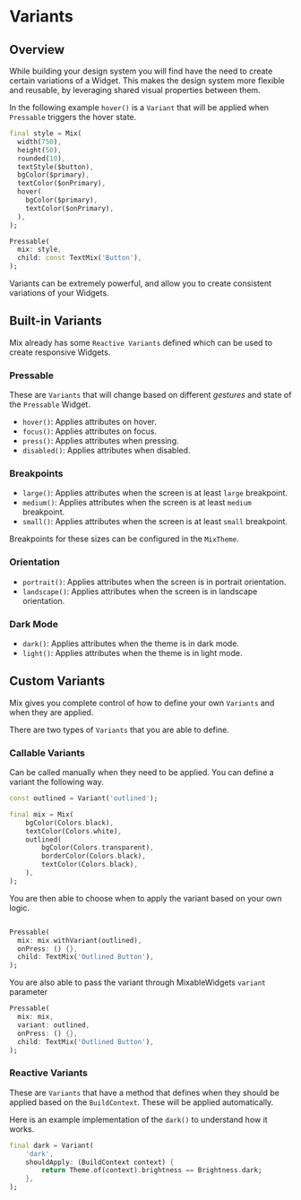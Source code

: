 # Variants

## Overview

While building your design system you will find have the need to create certain variations of a Widget. This makes the design system more flexible and reusable, by leveraging shared visual properties between them.

In the following example `hover()` is a `Variant` that will be applied when `Pressable` triggers the hover state.

```dart highlight="8-11"
final style = Mix(
  width(750),
  height(50),
  rounded(10),
  textStyle($button),
  bgColor($primary),
  textColor($onPrimary),
  hover(
    bgColor($primary),
    textColor($onPrimary),
  ),
);

Pressable(
  mix: style,
  child: const TextMix('Button'),
);
```

Variants can be extremely powerful, and allow you to create consistent variations of your Widgets.

## Built-in Variants

Mix already has some `Reactive Variants` defined which can be used to create responsive Widgets.

### Pressable

These are `Variants` that will change based on different _gestures_ and state of the `Pressable` Widget.

- `hover()`: Applies attributes on hover.
- `focus()`: Applies attributes on focus.
- `press()`: Applies attributes when pressing.
- `disabled()`: Applies attributes when disabled.

### Breakpoints

- `large()`: Applies attributes when the screen is at least `large` breakpoint.
- `medium()`: Applies attributes when the screen is at least `medium` breakpoint.
- `small()`: Applies attributes when the screen is at least `small` breakpoint.

Breakpoints for these sizes can be configured in the `MixTheme`.

### Orientation

- `portrait()`: Applies attributes when the screen is in portrait orientation.
- `landscape()`: Applies attributes when the screen is in landscape orientation.

### Dark Mode

- `dark()`: Applies attributes when the theme is in dark mode.
- `light()`: Applies attributes when the theme is in light mode.

## Custom Variants

Mix gives you complete control of how to define your own `Variants` and when they are applied.

There are two types of `Variants` that you are able to define.

### Callable Variants

Can be called manually when they need to be applied. You can define a variant the following way.

```dart highlight="6-10"
const outlined = Variant('outlined');

final mix = Mix(
    bgColor(Colors.black),
    textColor(Colors.white),
    outlined(
        bgColor(Colors.transparent),
        borderColor(Colors.black),
        textColor(Colors.black),
    ),
);
```

You are then able to choose when to apply the variant based on your own logic.

```dart

Pressable(
  mix: mix.withVariant(outlined),
  onPress: () {},
  child: TextMix('Outlined Button'),
);

```

You are also able to pass the variant through MixableWidgets `variant` parameter

```dart
Pressable(
  mix: mix,
  variant: outlined,
  onPress: () {},
  child: TextMix('Outlined Button'),
);

```

### Reactive Variants

These are `Variants` that have a method that defines when they should be applied based on the `BuildContext`. These will be applied automatically.

Here is an example implementation of the `dark()` to understand how it works.

```dart
final dark = Variant(
    'dark',
    shouldApply: (BuildContext context) {
        return Theme.of(context).brightness == Brightness.dark;
    },
);
```
